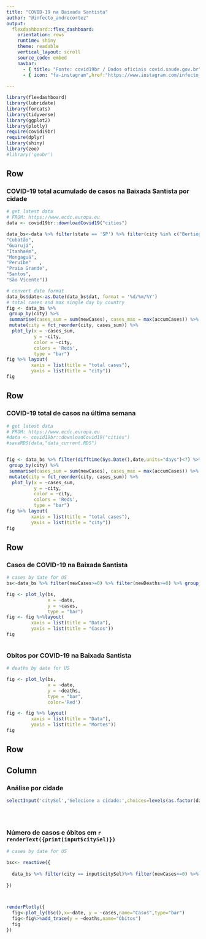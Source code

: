 ```yaml
---
title: "COVID-19 na Baixada Santista"
author: "@infecto_andrecortez"
output: 
  flexdashboard::flex_dashboard:
    orientation: rows
    runtime: shiny
    theme: readable
    vertical_layout: scroll
    source_code: embed
    navbar:
      - { title: "Fonte: covid19br / Dados oficiais covid.saude.gov.br", href: "https://covid.saude.gov.br/", align: right }
      - { icon: "fa-instagram",href:"https://www.instagram.com/infecto_andrecortez/", align: right}
      
---
```


```r
library(flexdashboard)
library(lubridate)
library(forcats)
library(tidyverse)
library(ggplot2)
library(plotly)
require(covid19br)
require(dplyr)
library(shiny)
library(zoo)
#library('geobr')


```

Row 
-----------------------------------------------------------------------

### COVID-19 total acumulado de casos na Baixada Santista por cidade

```r
# get latest data
# FROM: https://www.ecdc.europa.eu
data <- covid19br::downloadCovid19("cities")

data_bs<-data %>% filter(state == 'SP') %>% filter(city %in% c("Bertioga",	
"Cubatão",
"Guarujá",	
"Itanhaém",	
"Mongaguá",	
"Peruíbe"	,
"Praia Grande",	
"Santos",
"São Vicente"))

# convert date format
data_bs$date<-as.Date(data_bs$dat, format = '%d/%m/%Y')
# total cases and max single day by country
fig <- data_bs %>%
 group_by(city) %>%
 summarise(cases_sum = sum(newCases), cases_max = max(accumCases)) %>%
 mutate(city = fct_reorder(city, cases_sum)) %>%
  plot_ly(x = ~cases_sum,
          y = ~city,
          color = ~city,
          colors = 'Reds',
          type = "bar")
fig %>% layout(
         xaxis = list(title = "total cases"),
         yaxis = list(title = "city"))
fig
```
Row 
-----------------------------------------------------------------------

### COVID-19 total de casos na última semana

```r
# get latest data
# FROM: https://www.ecdc.europa.eu
#data <- covid19br::downloadCovid19("cities")
#saveRDS(data,"data_current.RDS")


fig <- data_bs %>% filter(difftime(Sys.Date(),date,units="days")<7) %>%
 group_by(city) %>%
 summarise(cases_sum = sum(newCases), cases_max = max(accumCases)) %>%
 mutate(city = fct_reorder(city, cases_sum)) %>%
  plot_ly(x = ~cases_sum,
          y = ~city,
          color = ~city,
          colors = 'Reds',
          type = "bar")
fig %>% layout(
         xaxis = list(title = "total cases"),
         yaxis = list(title = "city"))
fig
```


Row
-----------------------------------------------------------------------
<!-- ### Total COVID-19 cases and deaths (hover for more info) -->

<!-- ```{r} -->
<!-- #build interactive global map -->
<!-- df <- data_bs %>% -->
<!--  group_by(countriesAndTerritories, countryterritoryCode) %>% -->
<!--  summarise(cases = sum(cases), deaths = sum(deaths)) -->
<!-- df$hover <- with(df, paste(countriesAndTerritories, "<br>", "cases", cases, "<br>", "deaths", deaths)) -->
<!-- l <- list(color = toRGB("grey"), width = 0.5) -->
<!-- g <- list( -->
<!--   showframe = FALSE, -->
<!--   showcoastlines = TRUE, -->
<!--   projection = list(type = 'Mercator') -->
<!-- ) -->
<!-- fig <- plot_geo(df) %>% -->
<!--   add_trace( -->
<!--     z = ~cases, color = ~cases, colors = 'Reds', -->
<!--     text = ~hover, locations = ~countryterritoryCode, marker = list(line = l) -->
<!--   ) %>% -->
<!--   colorbar(title = 'confirmed cases') %>% -->
<!--   layout( -->
<!--     geo = g -->
<!--   ) -->
<!-- fig -->
<!-- ``` -->

### Casos de COVID-19 na Baixada Santista

```r
# cases by date for US
bs<-data_bs %>% filter(newCases>=0) %>% filter(newDeaths>=0) %>% group_by(date,newCases,newDeaths) %>% summarise (cases = sum(newCases),deaths=sum(newDeaths))

fig <- plot_ly(bs, 
               x = ~date,
               y = ~cases, 
               type = "bar")
fig <- fig %>%layout(
         xaxis = list(title = "Data"),
         yaxis = list(title = "Casos"))
fig



```

### Obitos por COVID-19 na Baixada Santista

```r
       
# deaths by date for US

fig <- plot_ly(bs, 
               x = ~date,
               y = ~deaths, 
               type = "bar",
               color='Red')

fig <- fig %>% layout(
         xaxis = list(title = "Data"),
         yaxis = list(title = "Mortes"))
fig

```

Row {data-height=100}
-----------------------------------------------------------------------

Column
-----------------------------------------------------------------------
### Análise por cidade
```r
      
selectInput('citySel','Selecione a cidade:',choices=levels(as.factor(data_bs$city)))





```


### Número de casos e óbitos em `r renderText({print(input$citySel)})`
```r
# cases by date for US

bsc<- reactive({
  
  data_bs %>% filter(city == input$citySel)%>% filter(newCases>=0) %>% filter(newDeaths>=0) %>% group_by(date,newCases,newDeaths) %>% summarise (cases = sum(newCases),deaths=sum(newDeaths)) 
  
})



renderPlotly({
  fig<-plot_ly(bsc(),x=~date, y = ~cases,name="Casos",type="bar") 
  fig<-fig%>%add_trace(y = ~deaths,name="Óbitos") 
  fig
})



```

<!-- ### R efetivo da COVID-19 em `r renderText({print(input$citySel)})` -->

<!-- ```{r} -->

<!-- rtc<-reactive({ -->
<!--   rt %>% filter(city_state==paste0(input$citySel,"_SP")) -->
<!-- }) -->

<!-- renderPlotly({ -->
<!-- plot_ly(rtc(), x = ~Date, y = ~Rt_ApeEstim_UCI, type = 'scatter', mode = 'lines', -->
<!--         line = list(color = 'transparent'), -->
<!--         showlegend = FALSE, name = 'UpperCI')  -->
<!-- fig <- fig %>% add_trace(y = ~Rt_ApeEstim_LCI, type = 'scatter', mode = 'lines', -->
<!--             fill = 'tonexty', fillcolor='rgba(0,100,80,0.2)', line = list(color = 'transparent'), -->
<!--             showlegend = FALSE, name = 'Low 2014')  -->
<!-- fig <- fig %>% add_trace(x = ~Date, y = ~Rt_ApeEstim, type = 'scatter', mode = 'lines', -->
<!--             line = list(color='rgb(0,100,80)'), -->
<!--             name = 'Average') -->

<!-- fig <- fig %>% add_trace(x = ~Date, y = ~1, type = 'scatter', mode = 'lines',  -->
<!--             line = list(color = 'rgb(205, 12, 24)', width = 4, dash = 'dash'), -->
<!--             name = '1')  -->

<!-- fig <- fig %>% layout(title = "Rt efetivo na cidade de interesse", -->
<!--          paper_bgcolor='rgb(255,255,255)', plot_bgcolor='rgb(229,229,229)', -->
<!--          xaxis = list(title = "Mês/Ano", -->
<!--                       gridcolor = 'rgb(255,255,255)', -->
<!--                       showgrid = TRUE, -->
<!--                       showline = FALSE, -->
<!--                       showticklabels = TRUE, -->
<!--                       tickcolor = 'rgb(127,127,127)', -->
<!--                       ticks = 'outside', -->
<!--                       zeroline = FALSE), -->
<!--          yaxis = list(title = "Rt", -->
<!--                       gridcolor = 'rgb(255,255,255)', -->
<!--                       showgrid = TRUE, -->
<!--                       showline = FALSE, -->
<!--                       showticklabels = TRUE, -->
<!--                       tickcolor = 'rgb(127,127,127)', -->
<!--                       ticks = 'outside', -->
<!--                       tickvals = list(0, 1, 5, 10,15,20), -->
<!--                       zeroline = FALSE)) -->


<!-- fig -->
<!--   }) -->

<!-- ``` -->


<!-- ### Daily COVID-19 cases in Baixada Santista -->

<!-- ```{r} -->
<!-- # cases by date for US -->
<!-- us <- data[data$countriesAndTerritories == "United_States_of_America",] -->
<!-- fig <- plot_ly(us,  -->
<!--                x = ~date_reported, -->
<!--                y = ~cases,  -->
<!--                type = "bar") -->
<!-- fig <- fig %>%layout( -->
<!--          xaxis = list(title = "date"), -->
<!--          yaxis = list(title = "cases")) -->
<!-- fig -->

<!-- # deaths by date for US -->
<!-- us <- data[data$countriesAndTerritories == "United_States_of_America",] -->
<!-- fig <- plot_ly(us,  -->
<!--                x = ~date_reported, -->
<!--                y = ~deaths,  -->
<!--                type = "bar") -->
<!-- fig <- fig %>% layout( -->
<!--          xaxis = list(title = "date"), -->
<!--          yaxis = list(title = "deaths")) -->
<!-- fig -->
<!-- ``` -->

<!-- ### Daily COVID-19 deaths in US -->

<!-- ```{r} -->

<!--      # deaths by date for US -->
<!-- us <- data[data$countriesAndTerritories == "United_States_of_America",] -->
<!-- fig <- plot_ly(us,  -->
<!--                x = ~date_reported, -->
<!--                y = ~deaths,  -->
<!--                type = "bar") -->
<!-- fig <- fig %>% layout( -->
<!--          xaxis = list(title = "date"), -->
<!--          yaxis = list(title = "deaths")) -->
<!-- fig -->
<!-- ``` -->
